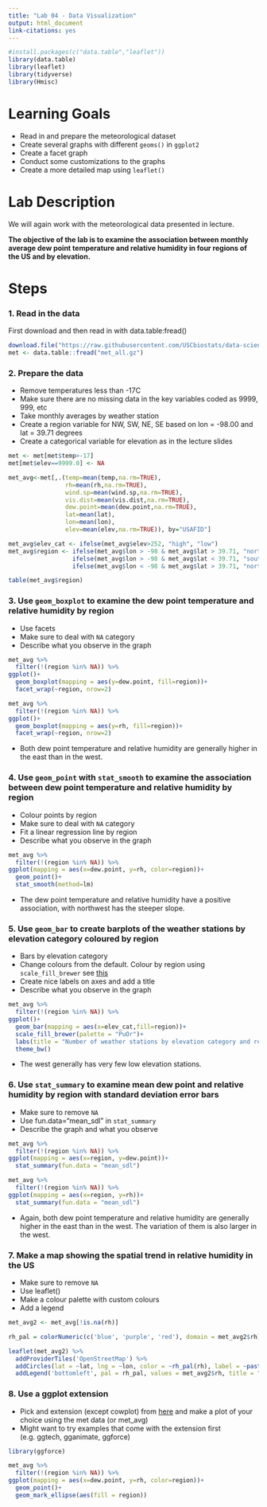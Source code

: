 ```yaml
---
title: "Lab 04 - Data Visualization"
output: html_document
link-citations: yes
---
```




```r
#install.packages(c("data.table","leaflet"))
library(data.table)
library(leaflet)
library(tidyverse)
library(Hmisc)
```

# Learning Goals

- Read in and prepare the meteorological dataset
- Create several graphs with different `geoms()` in `ggplot2`
- Create a facet graph
- Conduct some customizations to the graphs
- Create a more detailed map using `leaflet()`


# Lab Description

We will again work with the meteorological data presented in lecture.

**The objective of the lab is to examine the association between monthly average dew point temperature and relative humidity in four regions of the US and by elevation.**

# Steps

### 1. Read in the data

First download and then read in with data.table:fread()

```r
download.file("https://raw.githubusercontent.com/USCbiostats/data-science-data/master/02_met/met_all.gz", "met_all.gz", method="libcurl", timeout = 60)
met <- data.table::fread("met_all.gz")
```

### 2. Prepare the data

- Remove temperatures less than -17C
- Make sure there are no missing data in the key variables coded as 9999, 999, etc
- Take monthly averages by weather station
- Create a region variable for NW, SW, NE, SE based on lon = -98.00 and lat = 39.71 degrees
- Create a categorical variable for elevation as in the lecture slides

```r
met <- met[met$temp>-17]
met[met$elev==9999.0] <- NA

met_avg<-met[,.(temp=mean(temp,na.rm=TRUE),
                rh=mean(rh,na.rm=TRUE),
                wind.sp=mean(wind.sp,na.rm=TRUE),
                vis.dist=mean(vis.dist,na.rm=TRUE),
                dew.point=mean(dew.point,na.rm=TRUE),
                lat=mean(lat),
                lon=mean(lon),
                elev=mean(elev,na.rm=TRUE)), by="USAFID"]

met_avg$elev_cat <- ifelse(met_avg$elev>252, "high", "low")
met_avg$region <- ifelse(met_avg$lon > -98 & met_avg$lat > 39.71, "northeast",
                  ifelse(met_avg$lon > -98 & met_avg$lat < 39.71, "southeast",
                  ifelse(met_avg$lon < -98 & met_avg$lat > 39.71, "northwest", "southwest")))

table(met_avg$region)
```

### 3. Use `geom_boxplot` to examine the dew point temperature and relative humidity by region

- Use facets
- Make sure to deal with `NA` category
- Describe what you observe in the graph

```r
met_avg %>%
  filter(!(region %in% NA)) %>%
ggplot()+
  geom_boxplot(mapping = aes(y=dew.point, fill=region))+
  facet_wrap(~region, nrow=2)

met_avg %>%
  filter(!(region %in% NA)) %>%
ggplot()+
  geom_boxplot(mapping = aes(y=rh, fill=region))+
  facet_wrap(~region, nrow=2)
```

- Both dew point temperature and relative humidity are generally higher in the east than in the west.

### 4. Use `geom_point` with `stat_smooth` to examine the association between dew point temperature and relative humidity by region

- Colour points by region
- Make sure to deal with `NA` category
- Fit a linear regression line by region
- Describe what you observe in the graph

```r
met_avg %>%
  filter(!(region %in% NA)) %>%
ggplot(mapping = aes(x=dew.point, y=rh, color=region))+
  geom_point()+
  stat_smooth(method=lm)
```

- The dew point temperature and relative humidity have a positive association, with northwest has the steeper slope.

### 5. Use `geom_bar` to create barplots of the weather stations by elevation category coloured by region

- Bars by elevation category
- Change colours from the default. Colour by region using `scale_fill_brewer` see [this](http://rstudio-pubs-static.s3.amazonaws.com/5312_98fc1aba2d5740dd849a5ab797cc2c8d.html)
- Create nice labels on axes and add a title
- Describe what you observe in the graph

```r
met_avg %>%
  filter(!(region %in% NA)) %>%
ggplot()+
  geom_bar(mapping = aes(x=elev_cat,fill=region))+
  scale_fill_brewer(palette = "PuOr")+
  labs(title = "Number of weather stations by elevation category and region", x="Elevation Category", y="Count")+
  theme_bw()
```

- The west generally has very few low elevation stations.

### 6. Use `stat_summary` to examine mean dew point and relative humidity by region with standard deviation error bars

- Make sure to remove `NA`
- Use fun.data="mean_sdl" in `stat_summary`
- Describe the graph and what you observe

```r
met_avg %>%
  filter(!(region %in% NA)) %>%
ggplot(mapping = aes(x=region, y=dew.point))+
  stat_summary(fun.data = "mean_sdl")

met_avg %>%
  filter(!(region %in% NA)) %>%
ggplot(mapping = aes(x=region, y=rh))+
  stat_summary(fun.data = "mean_sdl")
```

- Again, both dew point temperature and relative humidity are generally higher in the east than in the west. The variation of them is also larger in the west.

### 7. Make a map showing the spatial trend in relative humidity in the US

- Make sure to remove `NA`
- Use leaflet()
- Make a colour palette with custom colours
- Add a legend

```r
met_avg2 <- met_avg[!is.na(rh)]

rh_pal = colorNumeric(c('blue', 'purple', 'red'), domain = met_avg2$rh)

leaflet(met_avg2) %>%
  addProviderTiles('OpenStreetMap') %>%
  addCircles(lat = ~lat, lng = ~lon, color = ~rh_pal(rh), label = ~paste0(round(rh,2),'rh'), opacity = 1, fillOpacity = 1, radius = 500) %>%
  addLegend('bottomleft', pal = rh_pal, values = met_avg2$rh, title = "Relative Humidity", opacity = 1)
```

### 8. Use a ggplot extension

- Pick and extension (except cowplot) from [here](https://exts.ggplot2.tidyverse.org/gallery/) and make a plot of your choice using the met data (or met_avg)
- Might want to try examples that come with the extension first (e.g. ggtech, gganimate, ggforce)

```r
library(ggforce)

met_avg %>%
  filter(!(region %in% NA)) %>%
ggplot(mapping = aes(x=dew.point, y=rh, color=region))+
  geom_point()+
  geom_mark_ellipse(aes(fill = region))
```